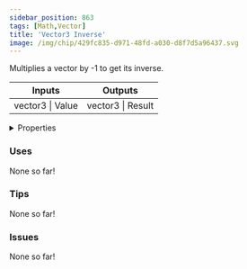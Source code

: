 ```yaml
---
sidebar_position: 863
tags: [Math,Vector]
title: 'Vector3 Inverse'
image: /img/chip/429fc835-d971-48fd-a030-d8f7d5a96437.svg
---
```


Multiplies a vector by -1 to get its inverse.



<IChip uuid="429fc835-d971-48fd-a030-d8f7d5a96437"/>

<table><thead><tr><th>Inputs</th><th>Outputs</th></tr></thead><tbody><tr><td>vector3 | Value</td><td>vector3 | Result</td></tr></tbody></table>

<details>
  <summary>Properties</summary>
  <div>
    <div>
    <table>
      <tbody>
        <tr>
          <td>Is beta required?</td>
          <td>No</td>
        </tr>
        <tr>
          <td>Is chip a trolling risk?</td>
          <td>No</td>
        </tr>
        <tr>
          <td>Is chip a role assignment risk?</td>
          <td>No</td>
        </tr>
        <tr>
          <td>Chip UUID</td>
          <td>429fc835-d971-48fd-a030-d8f7d5a96437</td>
        </tr>
        <tr>
          <td>Room availability</td>
          <td>Available everywhere</td>
        </tr>
      </tbody>
    </table>
    </div>
  </div>
</details>

### Uses

None so far!

### Tips

None so far!

### Issues

None so far!